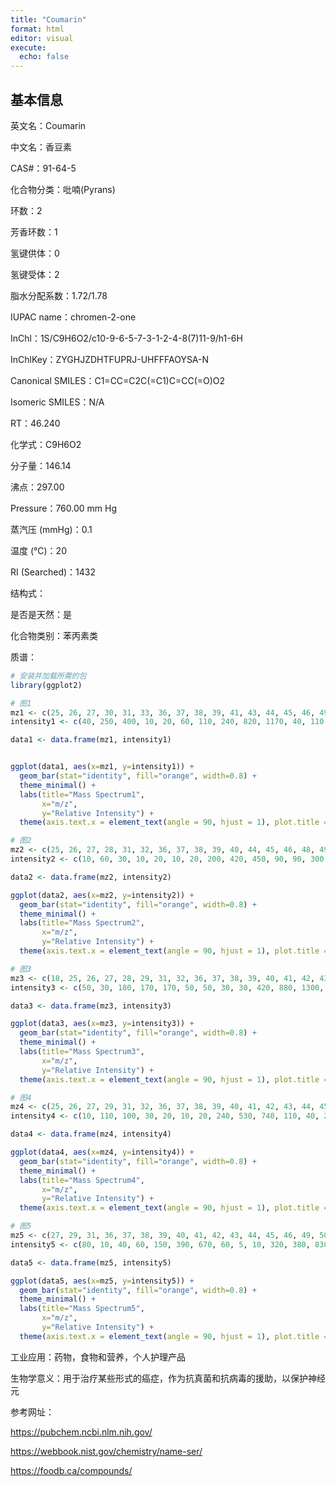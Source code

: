 ```yaml
---
title: "Coumarin"
format: html
editor: visual
execute: 
  echo: false
---
```


## 基本信息

英文名：Coumarin

中文名：香豆素

CAS#：91-64-5

化合物分类：吡喃(Pyrans)

环数：2

芳香环数：1

氢键供体：0

氢键受体：2

脂水分配系数：1.72/1.78

IUPAC name：chromen-2-one

InChl：1S/C9H6O2/c10-9-6-5-7-3-1-2-4-8(7)11-9/h1-6H

InChlKey：ZYGHJZDHTFUPRJ-UHFFFAOYSA-N

Canonical SMILES：C1=CC=C2C(=C1)C=CC(=O)O2

Isomeric SMILES：N/A

RT：46.240

化学式：C9H6O2

分子量：146.14

沸点：297.00

Pressure：760.00 mm Hg

蒸汽压 (mmHg)：0.1

温度 (℃)：20

RI (Searched)：1432

结构式：

是否是天然：是

化合物类别：苯丙素类

质谱：

```r
# 安装并加载所需的包
library(ggplot2)

# 图1
mz1 <- c(25, 26, 27, 30, 31, 33, 36, 37, 38, 39, 41, 43, 44, 45, 46, 49, 50, 51, 52, 53, 55, 57, 59, 60, 61, 62, 63, 64, 65, 69, 70, 73, 74, 75, 76, 77, 84, 85, 86, 87, 88, 89, 90, 91, 92, 98, 101, 106, 118, 119, 120, 146, 147, 148)
intensity1 <- c(40, 250, 400, 10, 20, 60, 110, 240, 820, 1170, 40, 110, 490, 780, 70, 80, 900, 970, 20, 250, 60, 10, 950, 20, 480, 940, 2860, 850, 60, 20, 30, 210, 270, 230, 100, 70, 40, 70, 110, 90, 100, 2750, 3170, 290, 210, 20, 30, 20, 5940, 480, 40, 9999, 800, 70)

data1 <- data.frame(mz1, intensity1)


ggplot(data1, aes(x=mz1, y=intensity1)) +
  geom_bar(stat="identity", fill="orange", width=0.8) + 
  theme_minimal() + 
  labs(title="Mass Spectrum1",
       x="m/z",
       y="Relative Intensity") + 
  theme(axis.text.x = element_text(angle = 90, hjust = 1), plot.title = element_text(hjust = 0.5))  

# 图2
mz2 <- c(25, 26, 27, 28, 31, 32, 36, 37, 38, 39, 40, 44, 45, 46, 48, 49, 50, 51, 53, 54, 57, 59, 60, 61, 62, 63, 64, 66, 68, 73, 74, 75, 84, 85, 86, 87, 88, 89, 90, 97, 98, 99, 101, 118, 119, 120, 145, 146, 147, 148)
intensity2 <- c(10, 60, 30, 10, 20, 10, 20, 200, 420, 450, 90, 90, 300, 10, 10, 120, 470, 460, 100, 10, 10, 550, 60, 380, 930, 2250, 850, 30, 10, 120, 260, 170, 30, 100, 160, 140, 50, 3210, 3100, 10, 30, 10, 40, 9999, 880, 60, 10, 8040, 800, 50)

data2 <- data.frame(mz2, intensity2)

ggplot(data2, aes(x=mz2, y=intensity2)) +
  geom_bar(stat="identity", fill="orange", width=0.8) + 
  theme_minimal() + 
  labs(title="Mass Spectrum2",
       x="m/z",
       y="Relative Intensity") + 
  theme(axis.text.x = element_text(angle = 90, hjust = 1), plot.title = element_text(hjust = 0.5))  

# 图3
mz3 <- c(18, 25, 26, 27, 28, 29, 31, 32, 36, 37, 38, 39, 40, 41, 42, 43, 44, 45, 46, 48, 49, 50, 51, 52, 53, 54, 55, 58, 59, 60, 61, 62, 63, 64, 65, 66, 73, 74, 75, 76, 77, 79, 84, 85, 86, 87, 88, 89, 90, 91, 92, 93, 97, 98, 99, 101, 102, 116, 117, 118, 119, 120, 145, 146, 147, 148)
intensity3 <- c(50, 30, 180, 170, 170, 50, 50, 30, 30, 420, 880, 1300, 240, 30, 20, 360, 210, 620, 10, 20, 180, 880, 1130, 110, 180, 20, 20, 10, 550, 70, 490, 1180, 2880, 1190, 80, 40, 120, 320, 240, 90, 60, 50, 30, 120, 190, 180, 90, 3720, 4520, 340, 250, 10, 10, 40, 10, 40, 20, 10, 70, 9999, 880, 60, 10, 6270, 610, 60)

data3 <- data.frame(mz3, intensity3)

ggplot(data3, aes(x=mz3, y=intensity3)) +
  geom_bar(stat="identity", fill="orange", width=0.8) + 
  theme_minimal() + 
  labs(title="Mass Spectrum3",
       x="m/z",
       y="Relative Intensity") + 
  theme(axis.text.x = element_text(angle = 90, hjust = 1), plot.title = element_text(hjust = 0.5)) 

# 图4
mz4 <- c(25, 26, 27, 29, 31, 32, 36, 37, 38, 39, 40, 41, 42, 43, 44, 45, 48, 49, 50, 51, 52, 53, 54, 55, 59, 60, 61, 62, 63, 64, 65, 66, 68, 72, 73, 74, 75, 76, 77, 78, 79, 84, 85, 86, 87, 88, 89, 90, 91, 92, 93, 97, 98, 99, 100, 101, 102, 103, 116, 118, 119, 120, 146, 147, 148)
intensity4 <- c(10, 110, 100, 30, 20, 10, 20, 240, 530, 740, 110, 40, 20, 210, 10, 330, 20, 160, 760, 890, 90, 160, 20, 20, 430, 60, 460, 1110, 2810, 910, 70, 40, 10, 10, 110, 340, 240, 90, 70, 10, 50, 40, 130, 220, 180, 90, 4040, 4130, 310, 250, 20, 10, 40, 10, 10, 40, 20, 10, 10, 9999, 900, 60, 6960, 710, 60)

data4 <- data.frame(mz4, intensity4)

ggplot(data4, aes(x=mz4, y=intensity4)) +
  geom_bar(stat="identity", fill="orange", width=0.8) + 
  theme_minimal() + 
  labs(title="Mass Spectrum4",
       x="m/z",
       y="Relative Intensity") + 
  theme(axis.text.x = element_text(angle = 90, hjust = 1), plot.title = element_text(hjust = 0.5)) 

# 图5
mz5 <- c(27, 29, 31, 36, 37, 38, 39, 40, 41, 42, 43, 44, 45, 46, 49, 50, 51, 52, 53, 54, 55, 58, 59, 60, 61, 62, 63, 64, 65, 66, 67, 68, 71, 72, 73, 74, 75, 76, 77, 79, 81, 82, 84, 85, 86, 87, 88, 89, 90, 91, 92, 93, 94, 97, 98, 101, 102, 103, 105, 107, 116, 117, 118, 119, 120, 133, 145, 146, 147, 148)
intensity5 <- c(80, 10, 40, 60, 150, 390, 670, 60, 5, 10, 320, 380, 830, 80, 80, 430, 590, 60, 100, 5, 5, 10, 1070, 110, 220, 570, 1640, 590, 40, 20, 5, 5, 5, 10, 130, 170, 150, 60, 50, 40, 5, 10, 10, 60, 110, 110, 50, 2250, 2550, 210, 150, 30, 5, 5, 20, 30, 10, 5, 20, 5, 5, 40, 6560, 580, 30, 5, 10, 9999, 990, 90)

data5 <- data.frame(mz5, intensity5)

ggplot(data5, aes(x=mz5, y=intensity5)) +
  geom_bar(stat="identity", fill="orange", width=0.8) + 
  theme_minimal() + 
  labs(title="Mass Spectrum5",
       x="m/z",
       y="Relative Intensity") + 
  theme(axis.text.x = element_text(angle = 90, hjust = 1), plot.title = element_text(hjust = 0.5))
```

工业应用：药物，食物和营养，个人护理产品

生物学意义：用于治疗某些形式的癌症，作为抗真菌和抗病毒的援助，以保护神经元

参考网址：

<https://pubchem.ncbi.nlm.nih.gov/>

<https://webbook.nist.gov/chemistry/name-ser/>

<https://foodb.ca/compounds/>
